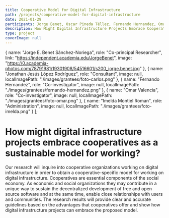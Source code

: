 ```yaml
---
title: Cooperative Model for Digital Infrastructure
path: /projects/cooperative-model-for-digital-infrastructure
date: 2021-01-29
participants: Jorge Benet, Oscar Pineda Téllez, Fernando Hernandez, Omar Valencia, and Imelda Montiel Roman
description: How Might Digital Infrastructure Projects Embrace Cooperatives As A Sustainable Model For Working?
type: project
coverImage: null
---
```


  {
    name: "Jorge E. Benet Sánchez-Noriega",
    role: "Co-principal Researcher",
    link: "https://independent.academia.edu/JorgeBenet",
    image:
      "https://0.academia-photos.com/78791981/19301908/54516601/s200_jorge.benet.jpg"
  },
  {
    name: "Jonathan Jesús López Rodríguez",
    role: "Consultant",
    image: null,
    localImagePath: "./images/grantees/foto-carlos.png"
  },
  {
    name: "Fernando Hernandez",
    role: "Co-investigator",
    image: null,
    localImagePath: "./images/grantees/fernando-hernandez.png"
  },
  {
    name: "Omar Valencia",
    role: "Co-investigator",
    image: null,
    localImagePath: "./images/grantees/foto-omar.png"
  },
  {
    name: "Imelda Montiel Roman",
    role: "Administration",
    image: null,
    localImagePath: "./images/grantees/foto-imelda.png"
  }
];

# How might digital infrastructure projects embrace cooperatives as a sustainable model for working?

Our research will inquire into cooperative organizations working on digital infrastructure in order to obtain a cooperative-specific model for working on digital infrastructure. Cooperatives are essential components of the social economy. As economic and social organizations they may contribute in a unique way to sustain the decentralized development of free and open source software and at the same time, enable close relationships with users and communities. The research results will provide clear and accurate guidelines based on the advantages that cooperatives offer and show how digital infrastructure projects can embrace the proposed model.
